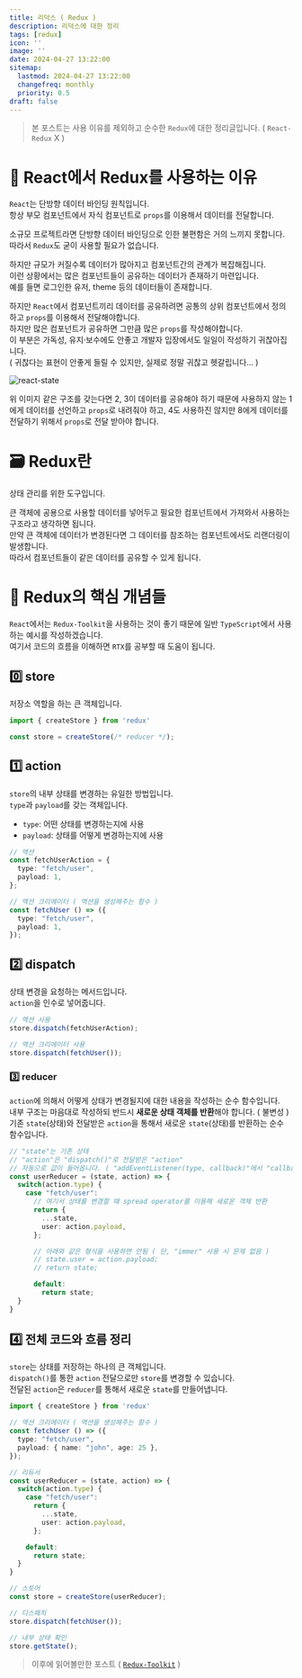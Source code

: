 ```yaml
---
title: 리덕스 ( Redux )
description: 리덕스에 대한 정리
tags: [redux]
icon: ''
image: ''
date: 2024-04-27 13:22:00
sitemap:
  lastmod: 2024-04-27 13:22:00
  changefreq: monthly
  priority: 0.5
draft: false
---
```


> 본 포스트는 사용 이유를 제외하고 순수한 `Redux`에 대한 정리글입니다. ( `React-Redux` X )

# 🫗 React에서 Redux를 사용하는 이유
`React`는 단방향 데이터 바인딩 원칙입니다.<br />
항상 부모 컴포넌트에서 자식 컴포넌트로 `props`를 이용해서 데이터를 전달합니다.<br />

소규모 프로젝트라면 단방향 데이터 바인딩으로 인한 불편함은 거의 느끼지 못합니다.<br />
따라서 `Redux`도 굳이 사용할 필요가 없습니다.<br />

하지만 규모가 커질수록 데이터가 많아지고 컴포넌트간의 관계가 복잡해집니다.<br />
이런 상황에서는 많은 컴포넌트들이 공유하는 데이터가 존재하기 마련입니다.<br />
예를 들면 로그인한 유저, theme 등의 데이터들이 존재합니다.<br />

하지만 `React`에서 컴포넌트끼리 데이터를 공유하려면 공통의 상위 컴포넌트에서 정의하고 `props`를 이용해서 전달해야합니다.<br />
하지만 많은 컴포넌트가 공유하면 그만큼 많은 `props`를 작성해야합니다.<br />
이 부분은 가독성, 유지·보수에도 안좋고 개발자 입장에서도 일일이 작성하기 귀찮아집니다.<br />
( 귀찮다는 표현이 안좋게 들릴 수 있지만, 실제로 정말 귀찮고 헷갈립니다... )

![react-state](/images/state-management/redux/redux.png)

위 이미지 같은 구조를 갖는다면 2, 3이 데이터를 공유해야 하기 때문에 사용하지 않는 1에게 데이터를 선언하고 `props`로 내려줘야 하고, 4도 사용하진 않지만 8에게 데이터를 전달하기 위해서 `props`로 전달 받아야 합니다.

# 🗃️ Redux란
상태 관리를 위한 도구입니다.<br />

큰 객체에 공용으로 사용할 데이터를 넣어두고 필요한 컴포넌트에서 가져와서 사용하는 구조라고 생각하면 됩니다.<br />
만약 큰 객체에 데이터가 변경된다면 그 데이터를 참조하는 컴포넌트에서도 리랜더링이 발생합니다.<br />
따라서 컴포넌트들이 같은 데이터를 공유할 수 있게 됩니다.<br />

# 📑 Redux의 핵심 개념들
`React`에서는 `Redux-Toolkit`을 사용하는 것이 좋기 때문에 일반 `TypeScript`에서 사용하는 예시를 작성하겠습니다.<br />
여기서 코드의 흐름을 이해하면 `RTX`를 공부할 때 도움이 됩니다.<br />

## 0️⃣ store
저장소 역할을 하는 큰 객체입니다.<br />

```ts
import { createStore } from 'redux'

const store = createStore(/* reducer */);
```

## 1️⃣ action
`store`의 내부 상태를 변경하는 유일한 방법입니다.<br />
`type`과 `payload`를 갖는 객체입니다.<br />

+ `type`: 어떤 상태를 변경하는지에 사용
+ `payload`: 상태를 어떻게 변경하는지에 사용

```ts
// 액션
const fetchUserAction = {
  type: "fetch/user",
  payload: 1,
};

// 액션 크리에이터 ( 액션을 생성해주는 함수 )
const fetchUser () => ({
  type: "fetch/user",
  payload: 1,
});
```

## 2️⃣ dispatch
상태 변경을 요청하는 메서드입니다.<br />
`action`을 인수로 넣어줍니다.<br />

```ts
// 액션 사용
store.dispatch(fetchUserAction);

// 액션 크리에이터 사용
store.dispatch(fetchUser());
```

### 3️⃣ reducer
`action`에 의해서 어떻게 상태가 변경될지에 대한 내용을 작성하는 순수 함수입니다.<br />
내부 구조는 마음대로 작성하되 반드시 **새로운 상태 객체를 반환**해야 합니다. ( 불변성 )<br />
기존 `state`(상태)와 전달받은 `action`을 통해서 새로운 `state`(상태)를 반환하는 순수 함수입니다.<br />

```ts
// "state"는 기존 상태
// "action"은 "dispatch()"로 전달받은 "action"
// 자동으로 값이 들어옵니다. ( "addEventListener(type, callback)"에서 "callback(event)"의 매개변수로 "event" 객체가 들어오는 것처럼 내부적으로 처리 )
const userReducer = (state, action) => {
  switch(action.type) {
    case "fetch/user":
      // 여기서 상태를 변경할 때 spread operator를 이용해 새로운 객체 반환
      return {
        ...state,
        user: action.payload,
      };

      // 아래와 같은 형식을 사용하면 안됨 ( 단, "immer" 사용 시 문제 없음 )
      // state.user = action.payload;
      // return state;

      default:
        return state;
  }
}
```

## 4️⃣ 전체 코드와 흐름 정리
`store`는 상태를 저장하는 하나의 큰 객체입니다.<br />
`dispatch()`를 통한 `action` 전달으로만 `store`를 변경할 수 있습니다.<br />
전달된 `action`은 `reducer`를 통해서 새로운 `state`를 만들어냅니다.<br />

```ts
import { createStore } from 'redux'

// 액션 크리에이터 ( 액션을 생성해주는 함수 )
const fetchUser () => ({
  type: "fetch/user",
  payload: { name: "john", age: 25 },
});

// 리듀서
const userReducer = (state, action) => {
  switch(action.type) {
    case "fetch/user":
      return {
        ...state,
        user: action.payload,
      };

    default:
      return state;
  }
}

// 스토어
const store = createStore(userReducer);

// 디스패치
store.dispatch(fetchUser());

// 내부 상태 확인
store.getState();
```

> 이후에 읽어볼만한 포스트 ( [`Redux-Toolkit`](/posts/Redux-Toolkit/) )